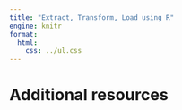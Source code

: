```yaml
---
title: "Extract, Transform, Load using R"
engine: knitr
format:
  html:
    css: ../ul.css
---
```



# Additional resources
